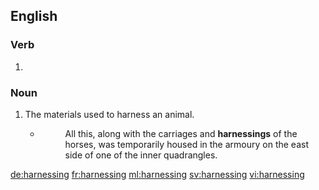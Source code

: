 ==English==

===Verb===
{{head|en}}

# {{present participle of|harness|lang=en}}

===Noun===
{{en-noun}}

# The materials used to harness an animal.
#* {{w|Mervyn Peake}}
#*: All this, along with the carriages and '''harnessings''' of the horses, was temporarily housed in the armoury on the east side of one of the inner quadrangles.

[[de:harnessing]]
[[fr:harnessing]]
[[ml:harnessing]]
[[sv:harnessing]]
[[vi:harnessing]]